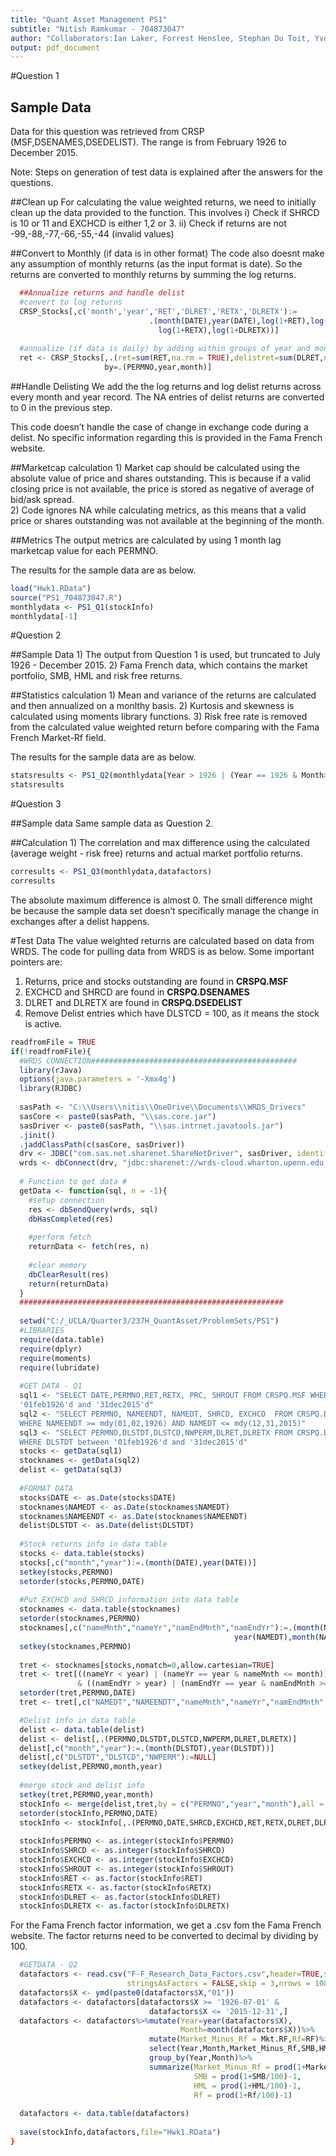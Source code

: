 ```yaml
---
title: "Quant Asset Management PS1"
subtitle: "Nitish Ramkumar - 704873047"
author: "Collaborators:Ian Laker, Forrest Henslee, Stephan Du Toit, Yvonne Yi Tong"
output: pdf_document
---
```


#Question 1

## Sample Data
Data for this question was retrieved from CRSP (MSF,DSENAMES,DSEDELIST). The range is from February 1926 to December 2015.

Note: Steps on generation of test data is explained after the answers for the questions.

##Clean up
For calculating the value weighted returns, we need to initially clean up the data provided to the function. This involves
i) Check if SHRCD is 10 or 11 and EXCHCD is either 1,2 or 3.
ii) Check if returns are not -99,-88,-77,-66,-55,-44 (invalid values)


##Convert to Monthly (if data is in other format)
The code also doesnt make any assumption of monthly returns (as the input format is date). So the returns are converted to monthly returns by summing the log returns.
```r
  ##Annualize returns and handle delist
  #convert to log returns
  CRSP_Stocks[,c('month','year','RET','DLRET','RETX','DLRETX'):=
                               .(month(DATE),year(DATE),log(1+RET),log(1+DLRET),
                                 log(1+RETX),log(1+DLRETX))] 
  
  #annualize (if data is daily) by adding within groups of year and month
  ret <- CRSP_Stocks[,.(ret=sum(RET,na.rm = TRUE),delistret=sum(DLRET,na.rm = TRUE)),
                     by=.(PERMNO,year,month)]
```

##Handle Delisting
We add the the log returns and log delist returns across every month and year record. The NA entries of delist returns are converted to 0 in the previous step.

This code doesn't handle the case of change in exchange code during a delist. No specific information regarding this is provided in the Fama French website.

##Marketcap calculation
1) Market cap should be calculated using the absolute value of price and shares outstanding. This is because if a valid closing price is not available, the price is stored as negative of average of bid/ask spread.    
2) Code ignores NA while calculating metrics, as this means that a valid price or shares outstanding was not available at the beginning of the month.   

##Metrics
The output metrics are calculated by using 1 month lag marketcap value for each PERMNO. 

The results for the sample data are as below.

```r
load("Hwk1.RData")
source("PS1_704873047.R")
monthlydata <- PS1_Q1(stockInfo)
monthlydata[-1]
```

#Question 2

##Sample Data
1) The output from Question 1 is used, but truncated to July 1926 - December 2015.
2) Fama French data, which contains the market portfolio, SMB, HML and risk free returns. 

##Statistics calculation
1) Mean and variance of the returns are calculated and then annualized on a monlthy basis.
2) Kurtosis and skewness is calculated using moments library functions.
3) Risk free rate is removed from the calculated value weighted return before comparing with the Fama French Market-Rf field.

The results for the sample data are as below.
```r
statsresults <- PS1_Q2(monthlydata[Year > 1926 | (Year == 1926 & Month>=7)],datafactors)
statsresults
```

#Question 3

##Sample data
Same sample data as Question 2.

##Calculation
1) The correlation and max difference using the calculated (average weight - risk free) returns and actual market portfolio returns.

```r
corresults <- PS1_Q3(monthlydata,datafactors)
corresults
```

The absolute maximum difference is almost 0. The small difference might be because the sample data set doesn't specifically manage the change in exchanges after a delist happens.   

#Test Data
The value weighted returns are calculated based on data from WRDS. The code for pulling data from WRDS is as below. Some important pointers are:  
  
1) Returns, price and stocks outstanding are found in **CRSPQ.MSF**
2) EXCHCD and SHRCD are found in **CRSPQ.DSENAMES**
3) DLRET and DLRETX are found in **CRSPQ.DSEDELIST**
4) Remove Delist entries which have DLSTCD = 100, as it means the stock is active.  

```r
readfromFile = TRUE
if(!readfromFile){
  #WRDS CONNECTION##############################################
  library(rJava)
  options(java.parameters = '-Xmx4g')
  library(RJDBC)
  
  sasPath <- "C:\\Users\\nitis\\OneDrive\\Documents\\WRDS_Drivers"
  sasCore <- paste0(sasPath, "\\sas.core.jar")
  sasDriver <- paste0(sasPath, "\\sas.intrnet.javatools.jar")
  .jinit()
  .jaddClassPath(c(sasCore, sasDriver))
  drv <- JDBC("com.sas.net.sharenet.ShareNetDriver", sasDriver, identifier.quote="")
  wrds <- dbConnect(drv, "jdbc:sharenet://wrds-cloud.wharton.upenn.edu:8551/", user, pass)
  
  # Function to get data #
  getData <- function(sql, n = -1){
    #setup connection
    res <- dbSendQuery(wrds, sql)
    dbHasCompleted(res)
    
    #perform fetch
    returnData <- fetch(res, n)
    
    #clear memory
    dbClearResult(res)
    return(returnData)
  }
  ###########################################################
  
  setwd("C:/_UCLA/Quarter3/237H_QuantAsset/ProblemSets/PS1")
  #LIBRARIES
  require(data.table)
  require(dplyr)
  require(moments)
  require(lubridate)
  
  #GET DATA - Q1
  sql1 <- "SELECT DATE,PERMNO,RET,RETX, PRC, SHROUT FROM CRSPQ.MSF WHERE DATE between
  '01feb1926'd and '31dec2015'd"
  sql2 <- "SELECT PERMNO, NAMEENDT, NAMEDT, SHRCD, EXCHCD  FROM CRSPQ.DSENAMES 
  WHERE NAMEENDT >= mdy(01,02,1926) AND NAMEDT <= mdy(12,31,2015)"
  sql3 <- "SELECT PERMNO,DLSTDT,DLSTCD,NWPERM,DLRET,DLRETX FROM CRSPQ.DSEDELIST 
  WHERE DLSTDT between '01feb1926'd and '31dec2015'd"
  stocks <- getData(sql1)
  stocknames <- getData(sql2)
  delist <- getData(sql3)
  
  #FORMAT DATA
  stocks$DATE <- as.Date(stocks$DATE)
  stocknames$NAMEDT <- as.Date(stocknames$NAMEDT)
  stocknames$NAMEENDT <- as.Date(stocknames$NAMEENDT)
  delist$DLSTDT <- as.Date(delist$DLSTDT)
  
  #Stock returns info in data table
  stocks <- data.table(stocks)
  stocks[,c("month","year"):=.(month(DATE),year(DATE))]
  setkey(stocks,PERMNO)
  setorder(stocks,PERMNO,DATE)
  
  #Put EXCHCD and SHRCD information into data table
  stocknames <- data.table(stocknames)
  setorder(stocknames,PERMNO)
  stocknames[,c("nameMnth","nameYr","namEndMnth","namEndYr"):=.(month(NAMEDT),
                                                  year(NAMEDT),month(NAMEENDT),year(NAMEENDT))]
  setkey(stocknames,PERMNO)
  
  tret <- stocknames[stocks,nomatch=0,allow.cartesian=TRUE]
  tret <- tret[((nameYr < year) | (nameYr == year & nameMnth <= month)) 
               & ((namEndYr > year) | (namEndYr == year & namEndMnth >= month))]
  setorder(tret,PERMNO,DATE)
  tret <- tret[,c("NAMEDT","NAMEENDT","nameMnth","nameYr","namEndMnth","namEndYr"):=NULL]

  #Delist info in data table
  delist <- data.table(delist)
  delist <- delist[,.(PERMNO,DLSTDT,DLSTCD,NWPERM,DLRET,DLRETX)]
  delist[,c("month","year"):=.(month(DLSTDT),year(DLSTDT))]
  delist[,c("DLSTDT","DLSTCD","NWPERM"):=NULL]
  setkey(delist,PERMNO,month,year)
  
  #merge stock and delist info
  setkey(tret,PERMNO,year,month)
  stockInfo <- merge(delist,tret,by = c("PERMNO","year","month"),all = TRUE)
  setorder(stockInfo,PERMNO,DATE)
  stockInfo <- stockInfo[,.(PERMNO,DATE,SHRCD,EXCHCD,RET,RETX,DLRET,DLRETX,PRC,SHROUT)]
  
  stockInfo$PERMNO <- as.integer(stockInfo$PERMNO)
  stockInfo$SHRCD <- as.integer(stockInfo$SHRCD)
  stockInfo$EXCHCD <- as.integer(stockInfo$EXCHCD)
  stockInfo$SHROUT <- as.integer(stockInfo$SHROUT)
  stockInfo$RET <- as.factor(stockInfo$RET)
  stockInfo$RETX <- as.factor(stockInfo$RETX)
  stockInfo$DLRET <- as.factor(stockInfo$DLRET)
  stockInfo$DLRETX <- as.factor(stockInfo$DLRETX)
```
  
  
For the Fama French factor information, we get a .csv fom the Fama French website. The factor returns need to be converted to decimal by dividing by 100. 
```r
  #GETDATA - Q2
  datafactors <- read.csv("F-F_Research_Data_Factors.csv",header=TRUE,sep = ",",
                          stringsAsFactors = FALSE,skip = 3,nrows = 1088)
  datafactors$X <- ymd(paste0(datafactors$X,"01"))
  datafactors <- datafactors[datafactors$X >= '1926-07-01' & 
                               datafactors$X <= '2015-12-31',]
  datafactors <- datafactors%>%mutate(Year=year(datafactors$X),
                                      Month=month(datafactors$X))%>%
                               mutate(Market_Minus_Rf = Mkt.RF,Rf=RF)%>%
                               select(Year,Month,Market_Minus_Rf,SMB,HML,Rf)%>%
                               group_by(Year,Month)%>%
                               summarize(Market_Minus_Rf = prod(1+Market_Minus_Rf/100)-1,
                                         SMB = prod(1+SMB/100)-1,
                                         HML = prod(1+HML/100)-1,
                                         Rf = prod(1+Rf/100)-1)
  
  datafactors <- data.table(datafactors)
  
  save(stockInfo,datafactors,file="Hwk1.RData")
}

```

